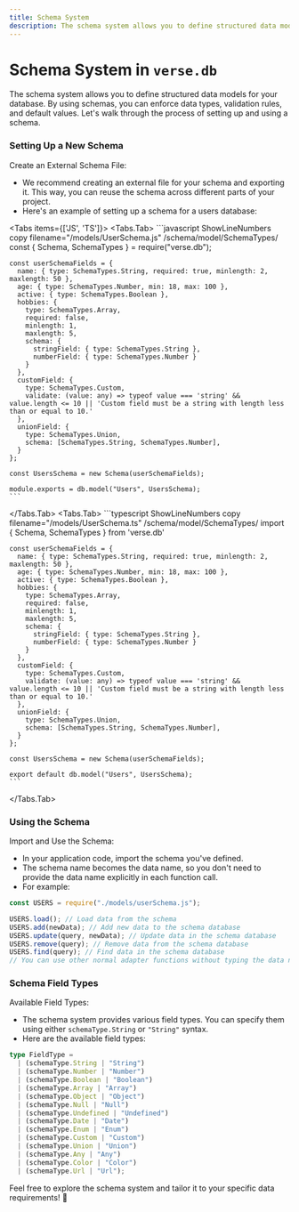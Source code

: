 ```yaml
---
title: Schema System
description: The schema system allows you to define structured data models for your database. By using schemas, you can enforce data types, validation rules, and default values. Let's walk through the process of setting up and using a schema.
---
```


 
# Schema System in `verse.db`

The schema system allows you to define structured data models for your database. By using schemas, you can enforce data types, validation rules, and default values. Let's walk through the process of setting up and using a schema.
<Steps>
### Setting Up a New Schema
Create an External Schema File:
   - We recommend creating an external file for your schema and exporting it. This way, you can reuse the schema across different parts of your project.
   - Here's an example of setting up a schema for a users database:

<Tabs items={['JS', 'TS']}>
  <Tabs.Tab>
    ```javascript ShowLineNumbers copy filename="/models/UserSchema.js" /schema/model/SchemaTypes/
    const { Schema, SchemaTypes } = require("verse.db");

    const userSchemaFields = {
      name: { type: SchemaTypes.String, required: true, minlength: 2, maxlength: 50 },
      age: { type: SchemaTypes.Number, min: 18, max: 100 },
      active: { type: SchemaTypes.Boolean },
      hobbies: {
        type: SchemaTypes.Array,
        required: false,
        minlength: 1,
        maxlength: 5,
        schema: {
          stringField: { type: SchemaTypes.String },
          numberField: { type: SchemaTypes.Number }
        }
      },
      customField: {
        type: SchemaTypes.Custom,
        validate: (value: any) => typeof value === 'string' && value.length <= 10 || 'Custom field must be a string with length less than or equal to 10.'
      },
      unionField: {
        type: SchemaTypes.Union,
        schema: [SchemaTypes.String, SchemaTypes.Number],
      }
    };

    const UsersSchema = new Schema(userSchemaFields);

    module.exports = db.model("Users", UsersSchema);
    ```
  </Tabs.Tab>
  <Tabs.Tab>
    ```typescript ShowLineNumbers copy filename="/models/UserSchema.ts" /schema/model/SchemaTypes/
    import { Schema, SchemaTypes } from 'verse.db'


    const userSchemaFields = {
      name: { type: SchemaTypes.String, required: true, minlength: 2, maxlength: 50 },
      age: { type: SchemaTypes.Number, min: 18, max: 100 },
      active: { type: SchemaTypes.Boolean },
      hobbies: {
        type: SchemaTypes.Array,
        required: false,
        minlength: 1,
        maxlength: 5,
        schema: {
          stringField: { type: SchemaTypes.String },
          numberField: { type: SchemaTypes.Number }
        }
      },
      customField: {
        type: SchemaTypes.Custom,
        validate: (value: any) => typeof value === 'string' && value.length <= 10 || 'Custom field must be a string with length less than or equal to 10.'
      },
      unionField: {
        type: SchemaTypes.Union,
        schema: [SchemaTypes.String, SchemaTypes.Number],
      }
    };

    const UsersSchema = new Schema(userSchemaFields);

    export default db.model("Users", UsersSchema);
    ```
  </Tabs.Tab>
</Tabs>

### Using the Schema

Import and Use the Schema:
   - In your application code, import the schema you've defined.
   - The schema name becomes the data name, so you don't need to provide the data name explicitly in each function call.
   - For example:

```javascript ShowLineNumbers /USERS/ filename="index.js"
const USERS = require("./models/userSchema.js");

USERS.load(); // Load data from the schema
USERS.add(newData); // Add new data to the schema database
USERS.update(query, newData); // Update data in the schema database
USERS.remove(query); // Remove data from the schema database
USERS.find(query); // Find data in the schema database
// You can use other normal adapter functions without typing the data name explicitly
```

### Schema Field Types

Available Field Types:
   - The schema system provides various field types. You can specify them using either `schemaType.String` or `"String"` syntax.
   - Here are the available field types:

```typescript
type FieldType =
  | (schemaType.String | "String")
  | (schemaType.Number | "Number")
  | (schemaType.Boolean | "Boolean")
  | (schemaType.Array | "Array")
  | (schemaType.Object | "Object")
  | (schemaType.Null | "Null")
  | (schemaType.Undefined | "Undefined")
  | (schemaType.Date | "Date")
  | (schemaType.Enum | "Enum")
  | (schemaType.Custom | "Custom")
  | (schemaType.Union | "Union")
  | (schemaType.Any | "Any")
  | (schemaType.Color | "Color")
  | (schemaType.Url | "Url");
```
</Steps>
Feel free to explore the schema system and tailor it to your specific data requirements! 🚀
